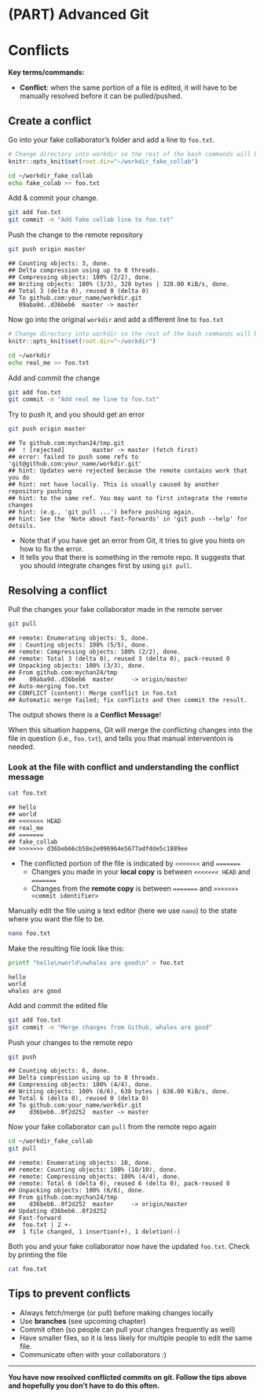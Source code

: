 # (PART) Advanced Git {-}

# Conflicts

**Key terms/commands:**

* **Conflict**: when the same portion of a file is edited, it will have to be manually resolved before it can be pulled/pushed.

## Create a conflict

Go into your fake collaborator's folder and add a line to `foo.txt`.

```r
# Change directory into workdir so the rest of the bash commands will be run in it
knitr::opts_knit$set(root.dir="~/workdir_fake_collab")
```

```bash
cd ~/workdir_fake_collab
echo fake_colab >> foo.txt
```

Add & commit your change.

```bash
git add foo.txt
git commit -m "Add fake collab line to foo.txt"
```

Push the change to the remote repository

```bash
git push origin master
```


```
## Counting objects: 3, done.
## Delta compression using up to 8 threads.
## Compressing objects: 100% (2/2), done.
## Writing objects: 100% (3/3), 328 bytes | 328.00 KiB/s, done.
## Total 3 (delta 0), reused 0 (delta 0)
## To github.com:your_name/workdir.git
   09aba9d..d36beb6  master -> master
```

Now go into the original `workdir` and add a different line to `foo.txt`
```r
# Change directory into workdir so the rest of the bash commands will be run in it
knitr::opts_knit$set(root.dir="~/workdir")
```

```bash
cd ~/workdir
echo real_me >> foo.txt
```

Add and commit the change

```bash
git add foo.txt
git commit -m "Add real me line to foo.txt"
```

Try to push it, and you should get an error

```bash
git push origin master
```

```
## To github.com:mychan24/tmp.git
##  ! [rejected]        master -> master (fetch first)
## error: failed to push some refs to 'git@github.com:your_name/workdir.git'
## hint: Updates were rejected because the remote contains work that you do
## hint: not have locally. This is usually caused by another repository pushing
## hint: to the same ref. You may want to first integrate the remote changes
## hint: (e.g., 'git pull ...') before pushing again.
## hint: See the 'Note about fast-forwards' in 'git push --help' for details.
```

* Note that if you have get an error from Git, it tries to give you hints on how to fix the error. 
* It tells you that there is something in the remote repo. It suggests that you should integrate changes first by using `git pull`. 

## Resolving a conflict

Pull the changes your fake collaborator made in the remote server

```bash
git pull
```

```
## remote: Enumerating objects: 5, done.
## : Counting objects: 100% (5/5), done.
## remote: Compressing objects: 100% (2/2), done.
## remote: Total 3 (delta 0), reused 3 (delta 0), pack-reused 0
## Unpacking objects: 100% (3/3), done.
## From github.com:mychan24/tmp
##    09aba9d..d36beb6  master     -> origin/master
## Auto-merging foo.txt
## CONFLICT (content): Merge conflict in foo.txt
## Automatic merge failed; fix conflicts and then commit the result.
```

The output shows there is a **Conflict Message**! 

When this situation happens, Git will merge the conflicting changes into the file in question (i.e., `foo.txt`), and tells you that manual interventoin is needed.


### Look at the file with conflict and understanding the conflict message

```bash
cat foo.txt
```

```
## hello
## world
## <<<<<<< HEAD
## real_me
## =======
## fake_collab
## >>>>>>> d36beb66cb58e2e096964e5677adfdde5c1889ee
```

* The conflicted portion of the file is indicated by `<<<<<<<` and `=======`
  + Changes you made in your **local copy** is between `<<<<<<< HEAD` and `=======`
  + Changes from the **remote copy** is between `=======` and `>>>>>>> <commit identifier>`

Manually edit the file using a text editor (here we use `nano`) to the state where you want the file to be.

```bash
nano foo.txt
```

Make the resulting file look like this:

```bash
printf "hello\nworld\nwhales are good\n" > foo.txt
```

```
hello
world
whales are good
```

Add and commit the edited file

```bash
git add foo.txt
git commit -m "Merge changes from Github, whales are good"
```

Push your changes to the remote repo

```bash
git push
```

```
## Counting objects: 6, done.
## Delta compression using up to 8 threads.
## Compressing objects: 100% (4/4), done.
## Writing objects: 100% (6/6), 638 bytes | 638.00 KiB/s, done.
## Total 6 (delta 0), reused 0 (delta 0)
## To github.com:your_name/workdir.git
##    d36beb6..0f2d252  master -> master
```

Now your fake collaborator can `pull` from the remote repo again

```bash
cd ~/workdir_fake_collab
git pull
```

```
## remote: Enumerating objects: 10, done.
## remote: Counting objects: 100% (10/10), done.
## remote: Compressing objects: 100% (4/4), done.
## remote: Total 6 (delta 0), reused 6 (delta 0), pack-reused 0
## Unpacking objects: 100% (6/6), done.
## From github.com:mychan24/tmp
##    d36beb6..0f2d252  master     -> origin/master
## Updating d36beb6..0f2d252
## Fast-forward
##  foo.txt | 2 +-
##  1 file changed, 1 insertion(+), 1 deletion(-)
```

Both you and your fake collaborator now have the updated `foo.txt`. Check by printing the file

```bash
cat foo.txt
```

## Tips to prevent conflicts

* Always fetch/merge (or pull) before making changes locally
* Use **branches** (see upcoming chapter)
* Commit often (so people can pull your changes frequently as well)
* Have smaller files, so it is less likely for multiple people to edit the same file. 
* Communicate often with your collaborators :) 

***
**You have now resolved conflicted commits on git. Follow the tips above and hopefully you don't have to do this often.**
